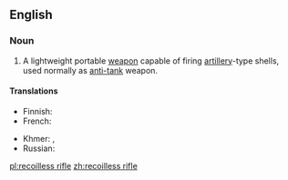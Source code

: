{{wikipedia}}
==English==

===Noun===
{{en-noun|head=[[recoil]][[-less|less]] [[rifle]]}}

# A lightweight portable [[weapon]] capable of firing [[artillery]]-type shells, used normally as [[anti-tank]] weapon.

====Translations====
{{trans-top|weapon}}
* Finnish: {{t+|fi|sinko}}
* French: {{t|fr|canon sans recul|m}}
{{trans-mid}}
* Khmer: {{t|km|កាំភ្លើងឥតធាក់ថយ|tr=kampləəŋ ǝt tʰeak tʰɑɑy|sc=Khmr}}, {{t|km|កាំភ្លើងមិនធាក់|tr=kampləəŋ mɨn tʰeak|sc=Khmr}}
* Russian: {{t|ru|безоткатное орудие|n|tr=bezotkátnoje orúdije|sc=Cyrl}}
{{trans-bottom}}

[[pl:recoilless rifle]]
[[zh:recoilless rifle]]